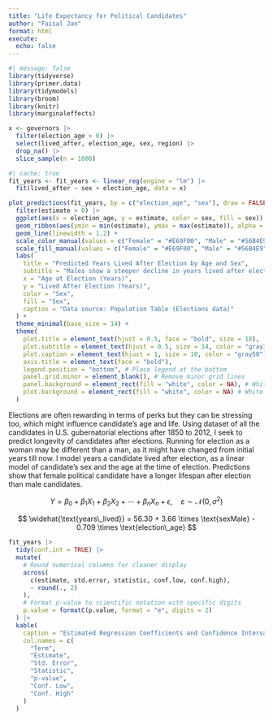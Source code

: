 ```yaml
---
title: "Life Expectancy for Political Candidates"
author: "Faisal Jan"
format: html
execute: 
  echo: false
---
```


```r
#| message: false
library(tidyverse)
library(primer.data)
library(tidymodels)
library(broom)
library(knitr)
library(marginaleffects)
```

```r
x <- governors |>
  filter(election_age > 0) |>
  select(lived_after, election_age, sex, region) |>
  drop_na() |>
  slice_sample(n = 1000)
```

```r
#| cache: true
fit_years <- fit_years <- linear_reg(engine = "lm") |>
  fit(lived_after ~ sex + election_age, data = x)
```

```r
plot_predictions(fit_years, by = c("election_age", "sex"), draw = FALSE) |>
  filter(estimate > 0) |>
  ggplot(aes(x = election_age, y = estimate, color = sex, fill = sex)) +
  geom_ribbon(aes(ymin = min(estimate), ymax = max(estimate)), alpha = 0.15, color = NA) +
  geom_line(linewidth = 1.2) +
  scale_color_manual(values = c("Female" = "#E69F00", "Male" = "#56B4E9")) + # Custom colors
  scale_fill_manual(values = c("Female" = "#E69F00", "Male" = "#56B4E9")) + # Custom fill colors for ribbon
  labs(
    title = "Predicted Years Lived After Election by Age and Sex",
    subtitle = "Males show a steeper decline in years lived after election with age.",
    x = "Age at Election (Years)",
    y = "Lived After Election (Years)",
    color = "Sex",
    fill = "Sex",
    caption = "Data source: Population Table (Elections data)"
  ) +
  theme_minimal(base_size = 14) +
  theme(
    plot.title = element_text(hjust = 0.5, face = "bold", size = 18),
    plot.subtitle = element_text(hjust = 0.5, size = 14, color = "gray30"),
    plot.caption = element_text(hjust = 1, size = 10, color = "gray50"),
    axis.title = element_text(face = "bold"),
    legend.position = "bottom", # Place legend at the bottom
    panel.grid.minor = element_blank(), # Remove minor grid lines
    panel.background = element_rect(fill = "white", color = NA), # White background
    plot.background = element_rect(fill = "white", color = NA) # White plot background
  )
```

Elections are often rewarding in terms of perks but they can be stressing too, which might influence candidate's age and life. Using dataset of all the candidates in U.S. gubernatorial elections after 1850 to 2012, I seek to predict longevity of candidates after elections. Running for election as a woman may be different than a man, as it might have changed from initial years till now. I model years a candidate lived after election, as a linear model of candidate's sex and the age at the time of election. Predictions show that female political candidate have a longer lifespan after election than male candidates.

$$ 
Y = \beta_0 + \beta_1 X_1 + \beta_2 X_2 + \cdots + \beta_n X_n + \epsilon, \quad \varepsilon \sim \mathcal{N}(0, \sigma^2) 
$$

$$
\widehat{\text{years\_lived}} = 56.30 + 3.66 \times \text{sexMale} - 0.709 \times \text{election\_age}
$$

```r
fit_years |>
  tidy(conf.int = TRUE) |>
  mutate(
    # Round numerical columns for cleaner display
    across(
      c(estimate, std.error, statistic, conf.low, conf.high),
      ~ round(., 2)
    ),
    # Format p-value to scientific notation with specific digits
    p.value = formatC(p.value, format = "e", digits = 2)
  ) |>
  kable(
    caption = "Estimated Regression Coefficients and Confidence Intervals",
    col.names = c(
      "Term",
      "Estimate",
      "Std. Error",
      "Statistic",
      "p-value",
      "Conf. Low",
      "Conf. High"
    )
  )
```
